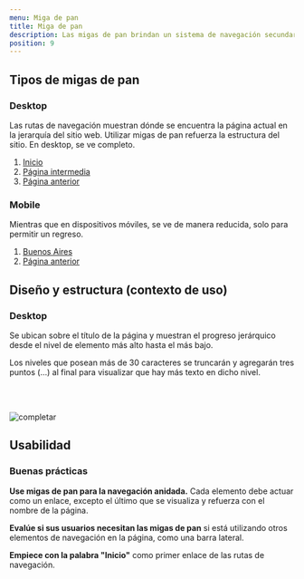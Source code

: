 ```yaml
---
menu: Miga de pan
title: Miga de pan
description: Las migas de pan brindan un sistema de navegación secundaria y muestran el contexto para ayudar a los usuarios a comprender dónde se encuentran.
position: 9
---
```


## Tipos de migas de pan

### Desktop

Las rutas de navegación muestran dónde se encuentra la página actual en la jerarquía del sitio web. Utilizar migas de pan refuerza la estructura del sitio. En desktop, se ve completo.

<div className='d-flex flex-row justify-content-center content-1'>
  <nav aria-label="breadcrumb">
    <ol className="breadcrumb">
      <li className="breadcrumb-item">
        <a href="#">Inicio</a>
      </li>
      <li className="breadcrumb-item">
        <a href="#">Página intermedia</a>
      </li>
      <li className="breadcrumb-item">
        <a href="#">Página anterior</a>
      </li>
    </ol>
  </nav>
</div>

### Mobile

Mientras que en dispositivos móviles, se ve de manera reducida, solo para permitir un regreso.

<div className='d-flex flex-row justify-content-center content-1'>
  <nav aria-label="breadcrumb">
    <ol className="breadcrumb">
      <li className="breadcrumb-item"><a href="#">Buenos Aires</a></li>
      <li className="breadcrumb-item"><a href="#">Página anterior</a></li>
    </ol>
  </nav>
</div>

## Diseño y estructura (contexto de uso)

### Desktop

Se ubican sobre el título de la página y muestran el progreso jerárquico desde el nivel de elemento más alto hasta el más bajo. 

Los niveles que posean más de 30 caracteres se truncarán y agregarán tres puntos (…) al final para visualizar que hay más texto en dicho nivel.

<br></br>

![completar](/componentes/breadcrumb/breadcrumb.png)

## Usabilidad

### Buenas prácticas

<div className="d-flex flex-row justify-content-start">
  <i className='bx bx-sm bxs-check-circle' style='color:#26874a'></i>
  <p className="pl-2">
    <strong>Use migas de pan para la navegación anidada.</strong> Cada elemento debe actuar como un enlace, excepto el último que se visualiza y refuerza con el nombre de la página.
  </p>
</div>

<div className="d-flex flex-row justify-content-start">
  <i className='bx bx-sm bxs-check-circle' style='color:#26874a'></i>
  <p className="pl-2">
    <strong>Evalúe si sus usuarios necesitan las migas de pan</strong> si está utilizando otros elementos de navegación en la página, como una barra lateral.
  </p>
</div>

<div className="d-flex flex-row justify-content-start">
  <i className='bx bx-sm bxs-check-circle' style='color:#26874a'></i>
  <p className="pl-2"><strong>Empiece con la palabra "Inicio"</strong> como primer enlace de las rutas de navegación.</p>
</div>
